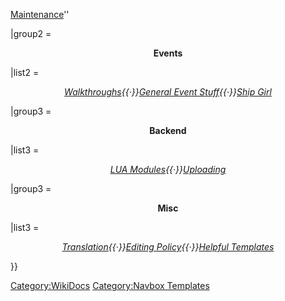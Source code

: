 {{Navbox
| name   = Template:DocsBox
| state = mw-collapsible 
| title = <span style="color:black;">'''Documentation'''</span>
| basestyle  = background-color:#99CCFF;
| titlestyle = 
| liststyle = border:0px none; padding-left:4px; padding:5px; 
| groupstyle =  padding:5px; 
| style      = background-color:#FFFFFF; border:1px solid #1A5B70; width:100%;
|group1 = <center>'''Game Updates'''</center>
|list1 = <center>''[[Documentation/Ranking Updates|Ranking Updates]]{{·}}[[Documentation/Maintenance|Maintenance]]''</center>

|group2 = <center>'''Events'''</center>
|list2 = <center>''[[Documentation/Walkthroughs|Walkthroughs]]{{·}}[[Documentation/Events|General Event Stuff]]{{·}}[[Documentation/Ship Girl|Ship Girl]]''</center>

|group3 = <center>'''Backend'''</center>
|list3 = <center>''[[Documentation/LUA Modules|LUA Modules]]{{·}}[[Documentation/Uploading|Uploading]]''</center>

|group3 = <center>'''Misc'''</center>
|list3 = <center>''[[Documentation/Translation|Translation]]{{·}}[[Documentation/Editing Policy|Editing Policy]]{{·}}[[Documentation/Helpful Templates|Helpful Templates]]''</center>
}}
<includeonly>[[Category:WikiDocs]]</includeonly>
<noinclude>{{documentation}}[[Category:Navbox Templates]]</noinclude>